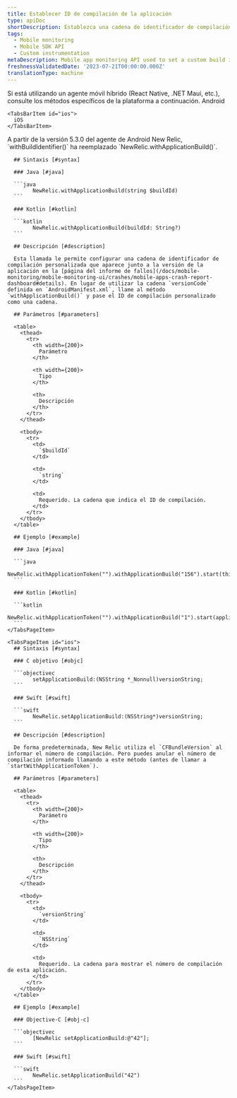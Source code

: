 ```yaml
---
title: Establecer ID de compilación de la aplicación
type: apiDoc
shortDescription: Establezca una cadena de identificador de compilación personalizada asociada con una interacción.
tags:
  - Mobile monitoring
  - Mobile SDK API
  - Custom instrumentation
metaDescription: Mobile app monitoring API used to set a custom build identifier string that is associated with an interaction.
freshnessValidatedDate: '2023-07-21T00:00:00.000Z'
translationType: machine
---
```


<Callout variant="important">
  Si está utilizando un agente móvil híbrido (React Native, .NET Maui, etc.), consulte los métodos específicos de la plataforma a continuación.
</Callout>

<Tabs>
  <TabsBar>
    <TabsBarItem id="android">
      Android
    </TabsBarItem>

    <TabsBarItem id="ios">
      iOS
    </TabsBarItem>
  </TabsBar>

  <TabsPages>
    <TabsPageItem id="android">
      <Callout variant="important">
        A partir de la versión 5.3.0 del agente de Android New Relic, `withBuildIdentifier()` ha reemplazado `NewRelic.withApplicationBuild()`.
      </Callout>

      ## Sintaxis [#syntax]

      ### Java [#java]

      ```java
            NewRelic.withApplicationBuild(string $buildId)
      ```

      ### Kotlin [#kotlin]

      ```kotlin
            NewRelic.withApplicationBuild(buildId: String?)
      ```

      ## Descripción [#description]

      Esta llamada le permite configurar una cadena de identificador de compilación personalizada que aparece junto a la versión de la aplicación en la [página del informe de fallos](/docs/mobile-monitoring/mobile-monitoring-ui/crashes/mobile-apps-crash-report-dashboard#details). En lugar de utilizar la cadena `versionCode` definida en `AndroidManifest.xml`, llame al método `withApplicationBuild()` y pase el ID de compilación personalizado como una cadena.

      ## Parámetros [#parameters]

      <table>
        <thead>
          <tr>
            <th width={200}>
              Parámetro
            </th>

            <th width={200}>
              Tipo
            </th>

            <th>
              Descripción
            </th>
          </tr>
        </thead>

        <tbody>
          <tr>
            <td>
              `$buildId`
            </td>

            <td>
              `string`
            </td>

            <td>
              Requerido. La cadena que indica el ID de compilación.
            </td>
          </tr>
        </tbody>
      </table>

      ## Ejemplo [#example]

      ### Java [#java]

      ```java
            NewRelic.withApplicationToken("").withApplicationBuild("156").start(this.getApplication());
      ```

      ### Kotlin [#kotlin]

      ```kotlin
            NewRelic.withApplicationToken("").withApplicationBuild("1").start(applicationContext)
      ```
    </TabsPageItem>

    <TabsPageItem id="ios">
      ## Sintaxis [#syntax]

      ### C objetivo [#objc]

      ```objectivec
            setApplicationBuild:(NSString *_Nonnull)versionString;
      ```

      ### Swift [#swift]

      ```swift
            NewRelic.setApplicationBuild:(NSString*)versionString;
      ```

      ## Descripción [#description]

      De forma predeterminada, New Relic utiliza el `CFBundleVersion` al informar el número de compilación. Pero puedes anular el número de compilación informado llamando a este método (antes de llamar a `startWithApplicationToken`).

      ## Parámetros [#parameters]

      <table>
        <thead>
          <tr>
            <th width={200}>
              Parámetro
            </th>

            <th width={200}>
              Tipo
            </th>

            <th>
              Descripción
            </th>
          </tr>
        </thead>

        <tbody>
          <tr>
            <td>
              `versionString`
            </td>

            <td>
              `NSString`
            </td>

            <td>
              Requerido. La cadena para mostrar el número de compilación de esta aplicación.
            </td>
          </tr>
        </tbody>
      </table>

      ## Ejemplo [#example]

      ### Objective-C [#obj-c]

      ```objectivec
            [NewRelic setApplicationBuild:@"42"];
      ```

      ### Swift [#swift]

      ```swift
            NewRelic.setApplicationBuild("42")
      ```
    </TabsPageItem>
  </TabsPages>
</Tabs>